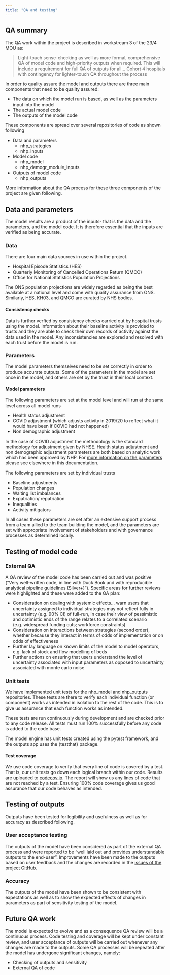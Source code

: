 ```yaml
---
title: "QA and testing"
---
```


## QA summary

The QA work within the project is described in workstream 3 of the 23/4 MOU as:

> Light-touch sense-checking as well as more formal, comprehensive QA of model code and high-priority outputs when required. This will include a requirement for full QA of outputs for all... Cohort 4 hospitals with contingency for lighter-touch QA throughout the process

In order to quality assure the model and outputs there are three main components that need to be quality assured:

* The data on which the model run is based, as well as the parameters input into the model
* The actual model code
* The outputs of the model code

These components are spread over several repositories of code as shown following

* Data and parameters
    * nhp_strategies
    * nhp_inputs
* Model code
    * nhp_model
    * nhp_demogr_module_inputs
* Outputs of model code
    * nhp_outputs

More information about the QA process for these three components of the project are given following.

## Data and parameters

The model results are a product of the inputs- that is the data and the parameters, and the model code. It is therefore essential that the inputs are verified as being accurate.

### Data

There are four main data sources in use within the project. 

* Hospital Episode Statistics (HES)
* Quarterly Monitoring of Cancelled Operations Return (QMCO)
* Office for National Statistics Population Projections

The ONS population projections are widely regarded as being the best available at a national level and come with quality assurance from ONS. Similarly, HES, KH03, and QMCO are curated by NHS bodies.

#### Consistency checks

Data is further verfied by consistency checks carried out by hospital trusts using the model. Information about their baseline activity is provided to trusts and they are able to check their own records of activity against the data used in the model. Any inconsistencies are explored and resolved with each trust before the model is run.

### Parameters

The model parameters themselves need to be set correctly in order to produce accurate outputs. Some of the parameters in the model are set once in the model, and others are set by the trust in their local context. 

#### Model parameters

The following parameters are set at the model level and will run at the same level across all model runs

* Health status adjustment
* COVID adjustment (which adjusts activity in 2019/20 to reflect what it would have been if COVID had not happened)
* Non demographic adjustment

In the case of COVID adjustment the methodology is the standard methdology for adjustment given by NHSE. Health status adjustment and non demographic adjustment parameters are both based on analytic work which has been approved by NHP. For [more information on the parameters](https://connect.strategyunitwm.nhs.uk/nhp/project_information/user_guide/setting_the_parameters.html) please see elsewhere in this documentation.

The following parameters are set by individual trusts

* Baseline adjustments
* Population changes
* Waiting list imbalances
* Expatriation/ repatriation
* Inequalities
* Activity mitigators

In all cases these parameters are set after an extensive support process from a team allied to the team building the model, and the parameters are set with appropriate involvement of stakeholders and with governance processes as determined locally.

## Testing of model code

### External QA

A QA review of the model code has been carried out and was positive ("Very well-written code, in line with Duck Book and with reproducible analytical pipeline guidelines (Silver+)"). Specific areas for further reviews were highlighted and these were added to the QA plan:

* Consideration on dealing with systemic effects... warn users that uncertainty assigned to individual strategies may not reflect fully in uncertainty (e.g. 90% CI) of full-run, in case their view of pessimistic and optimistic ends of the range relates to a correlated scenario (e.g. widespread funding cuts; workforce constraints)
* Consideration on interactions between strategies (second order), whether because they interact in terms of odds of implementation or on odds of effectiveness
* Further lay language on known limits of the model to model operators, e.g. lack of stock and flow modelling of beds
* Further actions on ensuring that users understand the level of uncertainty associated with input parameters as opposed to uncertainty associated with monte carlo noise

### Unit tests

We have implemented unit tests for the nhp_model and nhp_outputs repositories. These tests are there to verify each individual function (or component) works as intended in isolation to the rest of the code. This is to give us assurance that each function works as intended.

These tests are run continuously during development and are checked prior to any code release. All tests must run 100% successfully before any code is added to the code base.

The model engine has unit tests created using the pytest framework, and the outputs app uses the {testthat} package.

#### Test coverage

We use code coverage to verify that every line of code is covered by a test. That is, our unit tests go down each logical branch within our code. Results are uploaded to [codecov.io](https://codecov.io). The report will show us any lines of code that are not reached by a test. Ensuring 100% code coverage gives us good assurance that our code behaves as intended.

## Testing of outputs

Outputs have been tested for legibility and usefulness as well as for accuracy as described following.

### User acceptance testing

The outputs of the model have been considered as part of the external QA process and were reported to be "well laid out and provides understandable outputs to the end-user". Improvements have been made to the outputs based on user feedback and the changes are recorded in the [issues of the project GitHub](https://github.com/The-Strategy-Unit/nhp_outputs/issues). 

### Accuracy

The outputs of the model have been shown to be consistent with expectations as well as to show the expected effects of changes in parameters as part of sensitivity testing of the model. 

## Future QA work

The model is expected to evolve and as a consequence QA review will be a continuous process. Code testing and coverage will be kept under constant review, and user acceptance of outputs will be carried out whenever any changes are made to the outputs. Some QA processes will be repeated after the model has undergone significant changes, namely:

* Checking of outputs and sensitivity
* External QA of code
